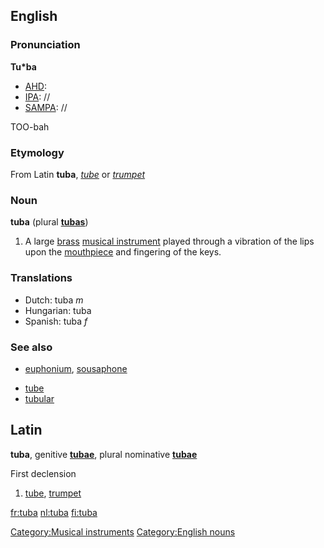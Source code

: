 ==English==
{{wikipedia}}
===Pronunciation===
'''Tu*ba'''
*[[AHD]]:
*[[IPA]]: //
*[[SAMPA]]: //
TOO-bah

===Etymology===
From Latin '''tuba''', ''[[tube]]'' or ''[[trumpet]]''

===Noun===
'''tuba''' (plural '''[[tubas]]''')

# A large [[brass]] [[musical instrument]] played through a vibration of the lips upon the [[mouthpiece]] and fingering of the keys.

===Translations===
*Dutch: tuba ''m''
*Hungarian: tuba
*Spanish: tuba ''f''

===See also===
* [[euphonium]], [[sousaphone]]
[[Category:Musical instruments]]
[[Category:English nouns]]
* [[tube]]
* [[tubular]]


==Latin==
'''tuba''', genitive '''[[tubae]]''', plural nominative '''[[tubae]]'''

First declension

# [[tube]], [[trumpet]]

[[fr:tuba]]
[[nl:tuba]]
[[fi:tuba]]